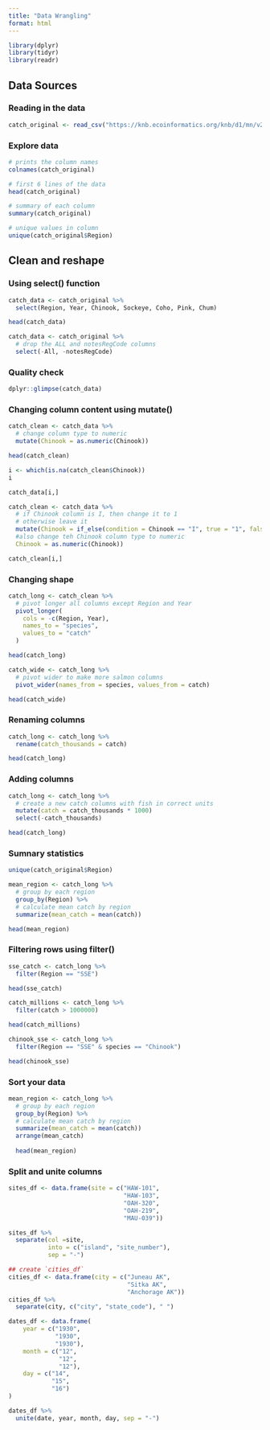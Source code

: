 ```yaml
---
title: "Data Wrangling"
format: html
---
```


```r
library(dplyr)
library(tidyr)
library(readr)
```
## Data Sources

### Reading in the data
```r
catch_original <- read_csv("https://knb.ecoinformatics.org/knb/d1/mn/v2/object/df35b.302.1")
```
### Explore data
```r
# prints the column names
colnames(catch_original)

# first 6 lines of the data
head(catch_original)

# summary of each column
summary(catch_original)

# unique values in column
unique(catch_original$Region)


```

## Clean and reshape

### Using select() function
```r
catch_data <- catch_original %>% 
  select(Region, Year, Chinook, Sockeye, Coho, Pink, Chum)

head(catch_data)

```

```r
catch_data <- catch_original %>% 
  # drop the ALL and notesRegCode columns
  select(-All, -notesRegCode)
```

### Quality check
```r
dplyr::glimpse(catch_data)
```
### Changing column content using mutate()
```r
catch_clean <- catch_data %>% 
  # change column type to numeric
  mutate(Chinook = as.numeric(Chinook))

head(catch_clean)
```

```r
i <- which(is.na(catch_clean$Chinook))
i 
```
```r
catch_data[i,]
```
```r
catch_clean <- catch_data %>% 
  # if Chinook column is I, then change it to 1
  # otherwise leave it
  mutate(Chinook = if_else(condition = Chinook == "I", true = "1", false = Chinook),
  #also change teh Chinook column type to numeric       
  Chinook = as.numeric(Chinook))

catch_clean[i,]
```
### Changing shape
```r
catch_long <- catch_clean %>% 
  # pivot longer all columns except Region and Year
  pivot_longer(
    cols = -c(Region, Year),
    names_to = "species",
    values_to = "catch"
  )

head(catch_long)
```
```r
catch_wide <- catch_long %>% 
  # pivot wider to make more salmon columns
  pivot_wider(names_from = species, values_from = catch)

head(catch_wide)
```
### Renaming columns
```r
catch_long <- catch_long %>% 
  rename(catch_thousands = catch)

head(catch_long)
```
### Adding columns
```r
catch_long <- catch_long %>% 
  # create a new catch columns with fish in correct units
  mutate(catch = catch_thousands * 1000)
  select(-catch_thousands)

head(catch_long)
```
### Sumnary statistics
```r
unique(catch_original$Region)
```
```r
mean_region <- catch_long %>% 
  # group by each region
  group_by(Region) %>% 
  # calculate mean catch by region
  summarize(mean_catch = mean(catch))

head(mean_region)
```

### Filtering rows using filter() 
```r
sse_catch <- catch_long %>% 
  filter(Region == "SSE")

head(sse_catch)
```
```r
catch_millions <- catch_long %>% 
  filter(catch > 1000000)

head(catch_millions)

chinook_sse <- catch_long %>%
  filter(Region == "SSE" & species == "Chinook")

head(chinook_sse)
```
### Sort your data
```r
mean_region <- catch_long %>% 
  # group by each region
  group_by(Region) %>% 
  # calculate mean catch by region
  summarize(mean_catch = mean(catch))
  arrange(mean_catch)
  
  head(mean_region)
```
### Split and unite columns
```r
sites_df <- data.frame(site = c("HAW-101",
                                "HAW-103",
                                "OAH-320",
                                "OAH-219",
                                "MAU-039"))

sites_df %>%
  separate(col =site,
           into = c("island", "site_number"),
           sep = "-")
```
```r
## create `cities_df`
cities_df <- data.frame(city = c("Juneau AK",
                                 "Sitka AK",
                                 "Anchorage AK"))
cities_df %>% 
  separate(city, c("city", "state_code"), " ")
```
```r
dates_df <- data.frame(
    year = c("1930",
             "1930",
             "1930"),
    month = c("12",
              "12",
              "12"),
    day = c("14",
            "15",
            "16")
)

dates_df %>% 
  unite(date, year, month, day, sep = "-")
```


